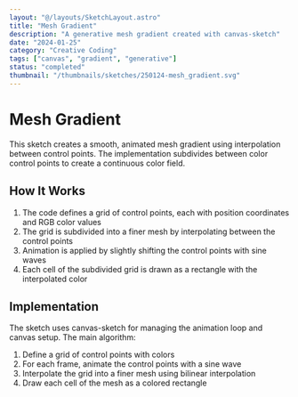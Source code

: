 ```yaml
---
layout: "@/layouts/SketchLayout.astro"
title: "Mesh Gradient"
description: "A generative mesh gradient created with canvas-sketch"
date: "2024-01-25"
category: "Creative Coding"
tags: ["canvas", "gradient", "generative"]
status: "completed"
thumbnail: "/thumbnails/sketches/250124-mesh_gradient.svg"
---
```



# Mesh Gradient

This sketch creates a smooth, animated mesh gradient using interpolation between control points. The implementation subdivides between color control points to create a continuous color field.

<div class="interactive-component">
  <MeshGradientSketch />
</div>

## How It Works

1. The code defines a grid of control points, each with position coordinates and RGB color values
2. The grid is subdivided into a finer mesh by interpolating between the control points
3. Animation is applied by slightly shifting the control points with sine waves
4. Each cell of the subdivided grid is drawn as a rectangle with the interpolated color

## Implementation

The sketch uses canvas-sketch for managing the animation loop and canvas setup. The main algorithm:

1. Define a grid of control points with colors
2. For each frame, animate the control points with a sine wave
3. Interpolate the grid into a finer mesh using bilinear interpolation
4. Draw each cell of the mesh as a colored rectangle    